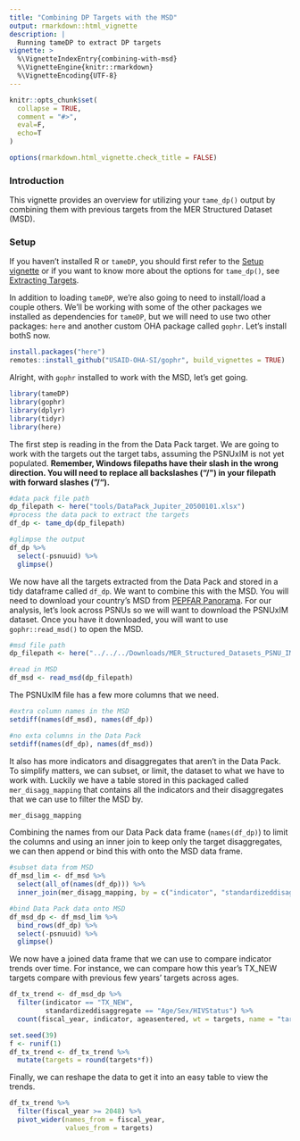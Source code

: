 ```yaml
---
title: "Combining DP Targets with the MSD"
output: rmarkdown::html_vignette
description: |
  Running tameDP to extract DP targets
vignette: >
  %\VignetteIndexEntry{combining-with-msd}
  %\VignetteEngine{knitr::rmarkdown}
  %\VignetteEncoding{UTF-8}
---
```


```r
knitr::opts_chunk$set(
  collapse = TRUE,
  comment = "#>",
  eval=F,
  echo=T
)

options(rmarkdown.html_vignette.check_title = FALSE)
```

### Introduction

This vignette provides an overview for utilizing your `tame_dp()` output by combining them with previous targets from the MER Structured Dataset (MSD).

### Setup

If you haven't installed R or `tameDP`, you should first refer to the [Setup vignette](setup.html) or if you want to know more about the options for `tame_dp()`, see [Extracting Targets](extracting-targets.html).

In addition to loading `tameDP`, we're also going to need to install/load a couple others. We'll be working with some of the other packages we installed as dependencies for `tameDP`, but we will need to use two other packages: `here` and another custom OHA package called `gophr`. Let's install bothS now.

```r
install.packages("here")
remotes::install_github("USAID-OHA-SI/gophr", build_vignettes = TRUE)
```
Alright, with `gophr` installed to work with the MSD, let's get going.

```r
library(tameDP)
library(gophr)
library(dplyr)
library(tidyr)
library(here)
```

The first step is reading in the from the Data Pack target. We are going to work with the targets out the target tabs, assuming the PSNUxIM is not yet populated. **Remember, Windows filepaths have their slash in the wrong direction. You will need to replace all backslashes ("/\") in your filepath with forward slashes ("/").**

```r
#data pack file path
dp_filepath <- here("tools/DataPack_Jupiter_20500101.xlsx")
#process the data pack to extract the targets
df_dp <- tame_dp(dp_filepath)

#glimpse the output
df_dp %>% 
  select(-psnuuid) %>% 
  glimpse()
```

We now have all the targets extracted from the Data Pack and stored in a tidy dataframe called `df_dp`. We want to combine this with the MSD. You will need to download your country's MSD from [PEPFAR Panorama](https://www.pepfar-panorama.org/). For our analysis, let's look across PSNUs so we will want to download the PSNUxIM dataset. Once you have it downloaded, you will want to use `gophr::read_msd()` to open the MSD.

```r
#msd file path
dp_filepath <- here("../../../Downloads/MER_Structured_Datasets_PSNU_IM_FY45-49_Jupiter.txt")

#read in MSD
df_msd <- read_msd(dp_filepath)
```

The PSNUxIM file has a few more columns that we need. 

```r
#extra column names in the MSD
setdiff(names(df_msd), names(df_dp))

#no exta columns in the Data Pack
setdiff(names(df_dp), names(df_msd))
```

It also has more indicators and disaggregates that aren't in the Data Pack. To simplify matters, we can subset, or limit, the dataset to what we have to work with. Luckily we have a table stored in this packaged called `mer_disagg_mapping` that contains all the indicators and their disaggregates that we can use to filter the MSD by.

```r
mer_disagg_mapping
```

Combining the names from our Data Pack data frame (`names(df_dp)`) to limit the columns and using an inner join to keep only the target disaggregates, we can then append or bind this with onto the MSD data frame.

```r
#subset data from MSD
df_msd_lim <- df_msd %>% 
  select(all_of(names(df_dp))) %>% 
  inner_join(mer_disagg_mapping, by = c("indicator", "standardizeddisaggregate", "numeratordenom"))

#bind Data Pack data onto MSD
df_msd_dp <- df_msd_lim %>% 
  bind_rows(df_dp) %>% 
  select(-psnuuid) %>% 
  glimpse()

```

We now have a joined data frame that we can use to compare indicator trends over time. For instance, we can compare how this year's TX_NEW targets compare with previous few years' targets across ages.

```r
df_tx_trend <- df_msd_dp %>% 
  filter(indicator == "TX_NEW",
         standardizeddisaggregate == "Age/Sex/HIVStatus") %>% 
  count(fiscal_year, indicator, ageasentered, wt = targets, name = "targets") 
```

```r
set.seed(39)
f <- runif(1)
df_tx_trend <- df_tx_trend %>% 
  mutate(targets = round(targets*f))
```

Finally, we can reshape the data to get it into an easy table to view the trends. 

```r
df_tx_trend %>%
  filter(fiscal_year >= 2048) %>% 
  pivot_wider(names_from = fiscal_year,
              values_from = targets)
```
